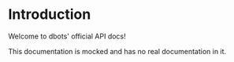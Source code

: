 
# Introduction
 
Welcome to dbots' official API docs!
 
<Callout type="warning" emoji="⚠️">
  This documentation is mocked and has no real documentation in it.
</Callout>